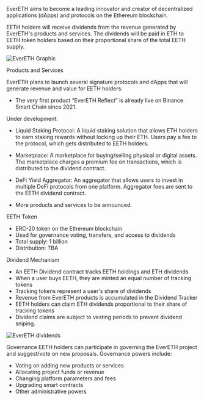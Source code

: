 EverETH aims to become a leading innovator and
creator of decentralized applications (dApps) and protocols on the
Ethereum blockchain.

EETH holders will receive dividends from the revenue generated by
EverETH's products and services. The dividends will be paid in ETH to
EETH token holders based on their proportional share of the total EETH
supply.

![EverETH Graphic](/assets/evereth-graph.png)

Products and Services

EverETH plans to launch several signature protocols and dApps that will
generate revenue and value for EETH holders:
- The very first product “EverETH Reflect” is already live on Binance Smart
Chain since 2021.

Under development:

- Liquid Staking Protocol: A liquid staking solution that allows ETH holders
to earn staking rewards without locking up their ETH. Users pay a fee to
the protocol, which gets distributed to EETH holders.

- Marketplace: A marketplace for buying/selling physical or digital assets.
The marketplace charges a premium fee on transactions, which is
distributed to the dividend contract.

- DeFi Yield Aggregator: An aggregator that allows users to invest in
multiple DeFi protocols from one platform. Aggregator fees are sent to the
EETH dividend contract.
- More products and services to be announced.

EETH Token

- ERC-20 token on the Ethereum blockchain
- Used for governance voting, transfers, and access to dividends
- Total supply: 1 billion
- Distribution: TBA

Dividend Mechanism

- An EETH Dividend contract tracks EETH holdings and ETH dividends
- When a user buys EETH, they are minted an equal number of tracking
tokens
- Tracking tokens represent a user's share of dividends
- Revenue from EverETH products is accumulated in the Dividend Tracker
- EETH holders can claim ETH dividends proportional to their share of
tracking tokens
- Dividend claims are subject to vesting periods to prevent dividend
sniping.

![EverETH dividends](/assets/Dividends.png)

Governance
EETH holders can participate in governing the EverETH project and
suggest/vote on new proposals. Governance powers include:
- Voting on adding new products or services
- Allocating project funds or revenue
- Changing platform parameters and fees
- Upgrading smart contracts
- Other administrative powers
